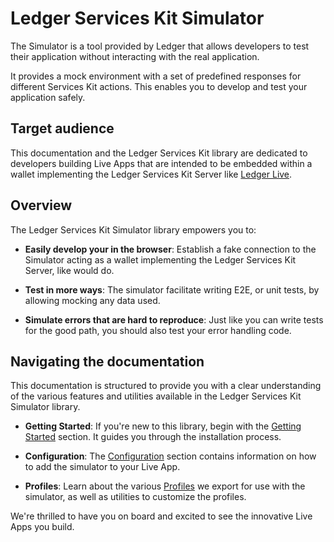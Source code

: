 
# Ledger Services Kit Simulator

The Simulator is a tool provided by Ledger that allows developers to test their application without interacting with the real <Glossary word="Ledger Live"></Glossary> application.

It provides a mock environment with a set of predefined responses for different Services Kit actions.
This enables you to develop and test your application safely.

## Target audience

This documentation and the Ledger Services Kit library are dedicated to developers building Live Apps that are intended to be embedded within a wallet implementing the Ledger Services Kit Server like [Ledger Live](https://www.ledger.com/ledger-live).

## Overview

The Ledger Services Kit Simulator library empowers you to:

- **Easily develop your <Glossary word="Live App"></Glossary> in the browser**: Establish a fake connection to the Simulator acting as a wallet implementing the Ledger Services Kit Server, like <Glossary word="Ledger Live"></Glossary> would do.

- **Test in more ways**: The simulator facilitate writing E2E, <Glossary word="integration"></Glossary> or unit tests, by allowing mocking any data used.

- **Simulate errors that are hard to reproduce**: Just like you can write tests for the good path, you should also test your error handling code.

## Navigating the documentation

This documentation is structured to provide you with a clear understanding of the various features and utilities available in the Ledger Services Kit Simulator library.

- **Getting Started**: If you're new to this library, begin with the [Getting Started](./getting-started.mdx) section. It guides you through the installation process.

- **Configuration**: The [Configuration](./configuration.mdx) section contains information on how to add the simulator to your Live App.

- **Profiles**: Learn about the various [Profiles](./profiles.mdx) we export for use with the simulator, as well as utilities to customize the profiles.

We're thrilled to have you on board and excited to see the innovative Live Apps you build.